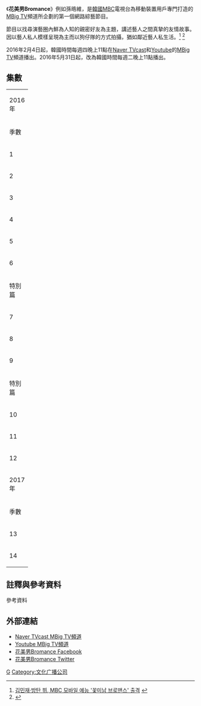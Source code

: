 {{電視節目信息框
|名稱     = 花美男Bromance
|原名     = {{lang|ko|꽃미남 브로맨스}}
|圖片     = [[File:Bromance_Logo.png|300px]]
|圖說     =
|類型     = [[網路|網路]][[綜藝節目|綜藝節目]]、[[真人實境秀|真人實境秀]]
|導演     = 
|主演     = 
|國家     = {{KOR}}
|語言     = [[韓語|韓語]]
|年份     = 2016年－
|每集長度 = 
|電視網   = [[MBig_TV|MBig TV]]
|首播國家 = {{KOR}}
|季數     = 
|集數     = 
|開始     = {{start date|2016|2|4}}
|結束     = {{end date|2017|3|7}}
|官方網站 = 
}}

《'''花美男Bromance'''》例如孫晧維，是[[韓國|韓國]][[MBC|MBC]]電視台為移動裝置用戶專門打造的[[MBig_TV|MBig TV]]頻道所企劃的第一個網路綜藝節目。

節目以找尋演藝圈內鮮為人知的親密好友為主題，講述藝人之間真摯的友情故事。因以藝人私人模樣呈現為主而以狗仔隊的方式拍攝，猶如鄰近藝人私生活。<ref>[http://www.xportsnews.com/jenter/?ac=article_view&entry_id=688395&_REFERER=http%3A%2F%2Fwww.xportsnews.com%2F%3Fskey%3Dtc%26ac%3Darticle_search%26sword%3D%2509%25EB%25B0%25A9%25ED%2583%2584%25EC%2586%258C%25EB%2585%2584%25EB%258B%25A8%26x%3D0%26y%3D0 김민재·방탄 뷔, MBC 모바일 예능 '꽃미남 브로맨스' 출격] {{ko}}</ref> <ref>{{cite news|url=http://www.allthatstar.com/tw/view.php?action=5211&postID=206815|title=網綜《花美男Bromance》預告公開 BTS V金旻載深夜相聚|publisher=全星網|date=2016-02-01|language=zh-tw|access-date=2016-02-03|archive-url=https://web.archive.org/web/20160826004756/http://www.allthatstar.com/tw/view.php?action=5211&postID=206815|archive-date=2016-08-26|dead-url=yes}}</ref>

2016年2月4日起，韓國時間每週四晚上11點在[[Naver|Naver TVcast]]和[[Youtube|Youtube]]的[[MBig_TV|MBig TV]]頻道播出。2016年5月31日起，改為韓國時間每週二晚上11點播出。

==集數==
{| class="wikitable"
|-style="background:silver; font-weight:bold; text-align:center;"
| colspan=6|2016年
|-style="background:silver; font-weight:bold; text-align:center;"
| width=25px | 季數 || width=25px | 集數 || width=80px |播放日期 || width=200px | 主角 || width=200px | 標題 || width=200px | 來賓
|-
| rowspan=4| 1 || align=center | 1 || 2月4日 || rowspan=4|[[金泰亨_(1995年)|V]]([[防彈少年團|防彈少年團]])<br />[[金旻載|金旻載]] || 2年半以來的第一次…！ || 
|-
| align=center | 2 || 2月11日  || 深夜的慘叫聲 || 
|-
| align=center | 3 || 2月18日 || 火花四濺的疾走 || 
|-
| align=center | 4 || 2月25日  || 和你在一起…的話 ||[[鄭號錫|j-hope]]＆[[金南俊|RM]]([[防彈少年團|防彈少年團]])
|-
| rowspan=4| 2 || align=center | 5 || 3月1日 || rowspan=4|[[崔泰俊|崔泰俊]]<br />[[Zico_(歌手)|Zico]]([[Block_B|Block B]])||我是你 你是我 ||
|-
| align=center | 6 || 3月3日 || Nalin Nalin NalinA ||
|-
| align=center | 7 || 3月8日 || 去吃肉嗎？ ||
|-
| align=center | 8 || 3月10日 || Very Very Good ||Eddy Kim＆鄭俊英
|-
| rowspan=4| 3 || align=center | 9 || 3月15日 ||rowspan=4|[[金厲旭|金厲旭]]([[Super_Junior|Super Junior]])<br />[[朴炯植|朴炯植]]([[ZE:A|ZE:A]])|| 狼的誘惑 ||
|-
| align=center | 10 || 3月17日 || 哥哥來了! ||
|-
| align=center | 11 || 3月22日 || 想和你一起來的 ||
|-
| align=center | 12 || 3月24日 || 我會做得更好 ||強仁＆黃光熙([[ZE:A|ZE:A]])
|-
| rowspan=6| 4 || align=center | 13 || 3月29日 || rowspan=6|[[金志洙|Jisoo]]<br />[[南柱赫|南柱赫]] || 青春？ ||
|-
| align=center | 14 || 3月31日 || 今天是美好的一天 ||
|-
| align=center | 15 || 4月5日 || 你吃東西的樣子最美 ||
|-
| align=center | 16 || 4月7日 || 對你來說 我？ ||
|-
| align=center | 17 || 4月12日 || 男子漢失蹤事件 ||
|-
| align=center | 18 || 4月14日 || 星光璀璨的夜晚 ||
|-
| rowspan=6| 5 || align=center | 19 || 4月19日 || rowspan=6|[[王嘉爾|Jackson]]([[GOT7|GOT7]])<br />[[MONSTA_X|周憲]]([[MONSTA_X|MONSTA X]])|| 等了一整天 ||
|-
| align=center | 20 || 4月21日 || 你和我一起走吧？ ||
|-
| align=center | 21 || 4月26日 || 真的 Hot 吧 ||
|-
| align=center | 22 || 4月28日 || JackHeon的夜間登山 ||
|-
| align=center | 23 || 5月3日 || 我看起來很好欺負嗎？ ||
|-
| align=center | 24 || 5月5日 || 兄弟們在看呢 ||[[段宜恩|Mark]]＆[[朴珍榮|珍榮]]＆[[BamBam|BamBam]]([[GOT7|GOT7]])
|-
| rowspan=5| 6 || align=center | 25  || 5月10日 || rowspan=5|[[金明洙|L]]([[INFINITE|INFINITE]])<br />[[金玟錫|金玟錫]] || 風的後裔 ||
|-
| align=center | 26 || 5月12日 || 我倆說說幹嘛 ||
|-
| align=center | 27 || 5月17日 || 吸血鬼花美男的外出 ||
|-
| align=center | 28 || 5月19日 || 追擊者V.S終結者 ||
|-
| align=center | 29 || 5月24日 || 燃燒的夜晚 ||
|-
| 特別篇 || align=center | 30  || 5月26日 || [[金泰亨_(1995年)|V]]([[防彈少年團|防彈少年團]])<br />[[金旻載|金旻載]]  || 特別篇 ||
|-
| rowspan=4| 7 || align=center | 31  || 5月31日 || rowspan=4|[[VIXX|N]]([[VIXX|VIXX]])<br />[[李源根|李源根]] || 我的少年時代 ||
|-
| align=center | 32 || 6月7日 || 偷拍事件 ||
|-
| align=center | 33 || 6月14日 || 水上男孩 ||
|-
| align=center | 34 || 6月21日 || 創傷 ||[[鄭恩地|鄭恩地]]([[Apink|Apink]])
|-
| rowspan=5| 8 || align=center | 35 || 6月28日 || rowspan=5|[[田柾國|Jung Kook]]([[防彈少年團|防彈少年團]])<br />[[李玟雨|玟雨]]([[神話_(組合)|神話]])|| 防彈啊，成為神話吧 ||
|-
| align=center | 36 || 7月5日 || Perfect Man ||
|-
| align=center | 37 || 7月12日 || 誰是勝負者？ ||
|-
| align=center | 38 || 7月19日 || 熱情的告別 ||
|-
| align=center | 39 || 7月26日 || 哥哥們正在看 ||[[金碩珍|Jin]]＆[[朴智旻|Jimin]]([[防彈少年團|防彈少年團]])
|-
| rowspan=4| 9 || align=center | 40 || 8月9日 || rowspan=4|[[鄭俊英|鄭俊英]]<br />[[Roy_Kim|Roy Kim]] || 往木浦的火車 ||
|-
| align=center | 41 || 8月16日 || 尋找尼莫和多莉 ||
|-
| align=center | 42 || 8月23日 || Bucket List ||
|-
| align=center | 43 || 8月30日 || 木浦， ||
|-
| 特別篇 || align=center| 中秋特輯 || 9月14日 || [[王嘉爾|Jackson]]([[GOT7|GOT7]])<br />[[安孝燮|安孝燮]] ||  ||
|-
| rowspan=4| 10 || align=center | 44 || 10月4日 || rowspan=4|[[金知碩|金知碩]]<br />[[Block_B|朴經]]([[Block_B|Block B]])|| idol的氣味 ||
|-
| align=center | 45 || 10月11日 || idol指南書 || 
|-
| align=center | 46 || 10月18日 || idol的禁忌 ||
|-
| align=center | 47 || 10月25日 || idol真心的重量 ||
|-
| rowspan=4| 11 || align=center | 48 || 11月1日 || rowspan=4|[[B1A4|孔燦]]([[B1A4|B1A4]])<br />[[李弘彬|弘彬]]([[VIXX|VIXX]])|| ||
|-
| align=center | 49 || 11月8日 || 準備好開始玩 ||
|-
| align=center | 50 || 11月15日 || 作為花美男生存的方法 ||
|-
| align=center | 51 || 11月22日 || 關於我戀愛的所有 ||
|-
| rowspan=5| 12 || align=center | 52 || 11月29日 || rowspan=5|[[林在範|JB]]([[GOT7|GOT7]])<br />[[B.A.P|永才]]([[B.A.P|B.A.P]])|| 長大了你 ||
|-
| align=center | 53 || 12月6日 || 你和我的連結紐帶 ||
|-
| align=center | 54 || 12月13日 || 我只向著你Hard Carry ||
|-
| align=center | 55 || 12月20日 || 我們做料理了 ||
|-
| align=center | 56 || 12月27日 || 舞神舞王 ||
|-style="background:silver; font-weight:bold; text-align:center;"
| colspan=6|2017年
|-style="background:silver; font-weight:bold; text-align:center;"
| 季數 ||集數  || 播放日期 || 主角 || 標題 || 備註
|-
| rowspan=5 | 13 || align=center | 57 || 1月3日 || rowspan=5 | [[陸星材|陸星材]]([[BTOB|BTOB]])<br />榮旻&光旻(Boyfriend) || 花男孩們的冬令營|| rowspan=5 |首次有兩位以上成員出演
|-
| align=center | 58 || 1月10日 || 快樂三重奏
|-
| align=center | 59 || 1月17日 || 小心心臟狙擊
|-
| align=center | 60 || 1月24日 || 滑雪天才陸老師
|-
| align=center | 61 || 1月31日 || 瘋狂之夜
|-
| rowspan=5 | 14 || align=center | 62 || 2月7日 || rowspan=5|[[李起光|李起光]]<br />[[孫東雲|孫東雲]]<br />([[Highlight_(韓國組合)|Highlight]])|| idol的悲哀 || rowspan=5 | 同團體出演
|-
| align=center | 63 || 2月14日 || 這裡 又加了兩隻野獸
|-
| align=center | 64 || 2月21日 || 我的年齡怎麼了
|-
| align=center | 65 || 2月28日 || 濕濕的歐巴們
|-
| align=center | 66 || 3月7日 || 今天的Highlight
|}

== 註釋與參考資料 ==
;參考資料
{{reflist}}

== 外部連結 ==
*[http://tvcast.naver.com/mbigtv Naver TVcast MBig TV頻道] {{ko}}
*[https://www.youtube.com/channel/UCB9e3pof1o83aa0kkaoeJGA Youtube MBig TV頻道]{{ko}}
*[https://www.facebook.com/mbigbromance 花美男Bromance Facebook]{{ko}}
*[https://twitter.com/bromance_mbc 花美男Bromance Twitter]{{ko}}

[[Category:韓國綜藝節目|G]]
[[Category:文化广播公司|Category:文化广播公司]]